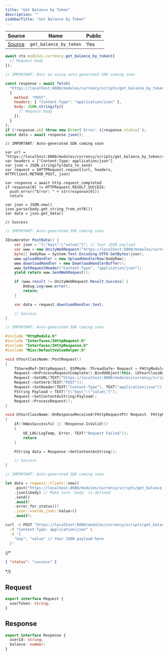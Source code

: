 ```yaml
---
title: "Get Balance by Token"
description: ""
sidebarTitle: "Get Balance by Token"
---
```


| Source                                                                                                      | Name       | Public     |
| ----------------------------------------------------------------------------------------------------------- | ---------- | ---------- |
| [Source](https://github.com/rivet-gg/opengb-registry/tree/main/modules/currency/scripts/get_balance_by_token.ts) | `get_balance_by_token` | Yes |

<RequestExample>

```typescript OpenGB
await ctx.modules.currency.get_balance_by_token({
  // Request body
});
```

```javascript JavaScript
// IMPORTANT: Docs on using auto-generated SDK coming soon

const response = await fetch(
  "https://localhost:8080/modules/currency/scripts/get_balance_by_token/call",
  {
    method: "POST",
    headers: { "Content-Type": "application/json" },
    body: JSON.stringify({
      // Request body
    }),
  }
);
if (!response.ok) throw new Error(`Error: ${response.status}`);
const data = await response.json();
```

```gdscript Godot
// IMPORTANT: Auto-generated SDK coming soon

var url = "https://localhost:8080/modules/currency/scripts/get_balance_by_token/call"
var headers = ["Content-Type: application/json"]
var json = JSON.stringify(data_to_send)
var request = $HTTPRequest.request(url, headers, HTTPClient.METHOD_POST, json)

var response = await http.request_completed
if response[0] != HTTPRequest.RESULT_SUCCESS:
  push_error("Error: " + str(response[0]))
  return

var json = JSON.new()
json.parse(body.get_string_from_utf8())
var data = json.get_data()

// Success
```

```csharp Unity
// IMPORTANT: Auto-generated SDK coming soon

IEnumerator PostData() {
    var json = "{\"key\":\"value\"}"; // Your JSON payload
    var www = new UnityWebRequest("https://localhost:8080/modules/currency/scripts/get_balance_by_token/call", "POST");
    byte[] bodyRaw = System.Text.Encoding.UTF8.GetBytes(json);
    www.uploadHandler = new UploadHandlerRaw(bodyRaw);
    www.downloadHandler = new DownloadHandlerBuffer();
    www.SetRequestHeader("Content-Type", "application/json");
    yield return www.SendWebRequest();

    if (www.result != UnityWebRequest.Result.Success) {
        Debug.Log(www.error);
        return;
    }

    var data = request.downloadHandler.text;

    // Success
}

```

```cpp Unreal Engine
// IMPORTANT: Auto-generated SDK coming soon

#include "HttpModule.h"
#include "Interfaces/IHttpRequest.h"
#include "Interfaces/IHttpResponse.h"
#include "Misc/DefaultValueHelper.h"

void UYourClassName::PostRequest()
{
    TSharedRef<IHttpRequest, ESPMode::ThreadSafe> Request = FHttpModule::Get().CreateRequest();
    Request->OnProcessRequestComplete().BindUObject(this, &UYourClassName::OnResponseReceived);
    Request->SetURL(TEXT("https://localhost:8080/modules/currency/scripts/get_balance_by_token/call"));
    Request->SetVerb(TEXT("POST"));
    Request->SetHeader(TEXT("Content-Type"), TEXT("application/json"));
    FString Payload = TEXT("{\"key\":\"value\"}");
    Request->SetContentAsString(Payload);
    Request->ProcessRequest();
}

void UYourClassName::OnResponseReceived(FHttpRequestPtr Request, FHttpResponsePtr Response, bool bWasSuccessful)
{
    if(!bWasSuccessful || !Response.IsValid())
    {
        UE_LOG(LogTemp, Error, TEXT("Request Failed"));
        return
    }

    FString data = Response->GetContentAsString();

    // Success
}
```

```rust Rust
// IMPORTANT: Auto-generated SDK coming soon

let data = reqwest::Client::new()
    .post("https://localhost:8080/modules/currency/scripts/get_balance_by_token/call")
    .json(&body) // Make sure `body` is defined
    .send()
    .await?
    .error_for_status()?
    .json::<serde_json::Value>()
    .await?;
```

```bash curl
curl -X POST "https://localhost:8080/modules/currency/scripts/get_balance_by_token/call" \
  -H "Content-Type: application/json" \
  -d '{
    "key": "value" // Your JSON payload here
  }'
```

</RequestExample>

{/\* <ResponseExample>

```json Response
{ "status": "success" }
```

</ResponseExample> */}

## Request

```typescript
export interface Request {
  userToken: string;
}
```

## Response

```typescript
export interface Response {
  userId: string;
  balance: number;
}
```
